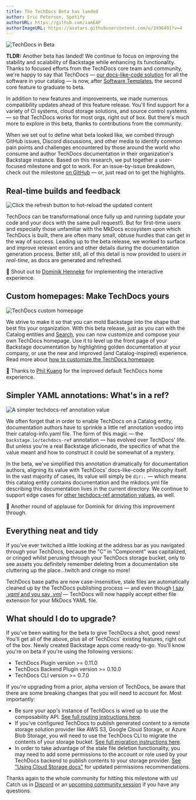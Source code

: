 ```yaml
---
title: The TechDocs Beta has landed
author: Eric Peterson, Spotify
authorURL: https://github.com/iamEAP
authorImageURL: https://avatars.githubusercontent.com/u/3496491?v=4
---
```


![TechDocs in Beta](assets/21-09-16/backstage-techdocs-beta.gif)

**TLDR:** Another beta has landed! We continue to focus on improving the stability and scalability of Backstage while enhancing its functionality. Thanks to focused efforts from the TechDocs core team and community, we're happy to say that TechDocs — [our docs-like-code solution](https://backstage.io/blog/2020/09/08/announcing-tech-docs) for all the software in your catalog — is now, after [Software Templates](https://backstage.io/blog/2021/07/26/software-templates-are-now-in-beta), the second core feature to graduate to beta.

<!-- truncate -->

In addition to new features and improvements, we made numerous compatibility updates ahead of this feature release. You'll find support for a variety of CI systems, cloud storage solutions, and source control systems — so that TechDocs works for most orgs, right out of box. But there's much more to explore in this beta, thanks to contributions from the community.

When we set out to define what beta looked like, we combed through GitHub issues, Discord discussions, and other media to identify common pain points and challenges encountered by those around the world who consume and author TechDocs documentation in their organization's Backstage instance. Based on this research, we put together a user-focused milestone and got to work. For an issue-by-issue breakdown, check out the milestone [on GitHub](https://github.com/backstage/backstage/milestone/29?closed=1) — or, just read on to get the highlights.

## Real-time builds and feedback

![Click the refresh button to hot-reload the updated content](assets/21-09-16/refresh-button.gif)

TechDocs can be transformational once fully up and running (update your code and your docs with the same pull request!). But for first-time users and especially those unfamiliar with the MkDocs ecosystem upon which TechDocs is built, there are often many small, obtuse hurdles that can get in the way of success. Leading up to the beta release, we worked to surface and improve relevant errors and other details during the documentation generation process. Better still, all of this detail is now provided to users _in real-time_, as docs are generated and refreshed.

<p>
  🙌 Shout out to <a href="https://github.com/dhenneke">Dominik Henneke</a> for
  implementing the interactive experience.
</p>

## Custom homepages: Make TechDocs yours

![TechDocs custom homepage](assets/21-09-16/techdocs-custom-homepage.png)

We strive to make it so that you can mold Backstage into the shape that best fits your organization. With this beta release, just as you can with the Catalog entities and [Search](https://backstage.io/blog/2021/06/24/announcing-backstage-search-platform#composable-search-page-experiences), you can now customize and compose your own TechDocs homepage. Use it to level up the front page of your Backstage documentation by highlighting golden documentation at your company, or use the new and improved (and Catalog-inspired) experience. Read more about [how to customize the TechDocs homepage](https://backstage.io/docs/features/techdocs/how-to-guides#how-to-customize-the-techdocs-home-page).

<p>
  🙏 Thanks to <a href="https://github.com/kuangp">Phil Kuang</a> for the
  improved default TechDocs home experience.
</p>

## Simpler YAML annotations: What's in a ref?

![A simpler techdocs-ref annotation value](assets/21-09-16/techdocs-ref.png)

We often forget that in order to enable TechDocs on a Catalog entity, documentation authors have to sprinkle a little ref annotation voodoo into their catalog-info.yaml file. The form of this magic — the `backstage.io/techdocs-ref` annotation — has evolved over TechDocs' life. But unless you're a real Backstage aficionado, the specifics of what the value meant and how to construct it could be somewhat of a mystery.

In the beta, we've simplified this annotation dramatically for documentation authors, aligning its value with TechDocs' docs-like-code philosophy itself. In the vast majority of cases, its value will simply be `dir:.` — which means this catalog entity contains documentation and the mkdocs.yml file describing this documentation lives in the current directory. We continue to support edge cases for [other techdocs-ref annotation values](https://backstage.io/docs/features/techdocs/how-to-guides#how-to-understand-techdocs-ref-annotation-values), as well.

<p>
  👏 Another round of applause for Dominik for driving this improvement through.
</p>

## Everything neat and tidy

If you've ever twitched a little looking at the address bar as you navigated through your TechDocs, because the "C" in "Component" was capitalized, or cringed whilst perusing through your TechDocs storage bucket, only to see assets you definitely remember deleting from a documentation site cluttering up the place…twitch and cringe no more!

TechDocs base paths are now case-insensitive, stale files are automatically cleaned up by the TechDocs publishing process — and even though [I say _.yaml_ and you say _.yml_](https://open.spotify.com/track/6NDaYWg85ZnJ3Ae0WkILWh) — TechDocs will now happily accept either file extension for your MkDocs YAML file.

## What should I do to upgrade?

If you've been waiting for the beta to give TechDocs a shot, good news! You'll get all of the above, plus all of TechDocs' existing features, right out of the box. Newly created Backstage apps come ready-to-go. You'll know you're on beta if you're using the following versions:

- TechDocs Plugin version >= 0.11.0
- TechDocs Backend Plugin version >= 0.10.0
- TechDocs CLI version >= 0.7.0

If you're upgrading from a prior, alpha version of TechDocs, be aware that there are some breaking changes that you will need to account for. Most importantly:

- Be sure your app's instance of TechDocs is wired up to use the composability API. [See full routing instructions here](https://github.com/backstage/backstage/blob/master/packages/create-app/CHANGELOG.md#0338).
- If you've configured TechDocs to publish generated content to a remote storage solution provider like AWS S3, Google Cloud Storage, or Azure Blob Storage, you will need to use the TechDocs CLI to migrate the contents of your storage bucket. [See full migration instructions here](https://backstage.io/docs/features/techdocs/how-to-guides#how-to-migrate-from-techdocs-alpha-to-beta).
- In order to take advantage of the stale file deletion functionality, you may need to add some permissions to the account or role used by your TechDocs backend to publish contents to your storage provider. [See "Using Cloud Storage docs"](https://backstage.io/docs/features/techdocs/using-cloud-storage) for updated permissions recommendations.

Thanks again to the whole community for hitting this milestone with us! Catch us in [Discord](https://discord.gg/backstage-687207715902193673) or an [upcoming community session](https://github.com/backstage/community) if you have any questions.
